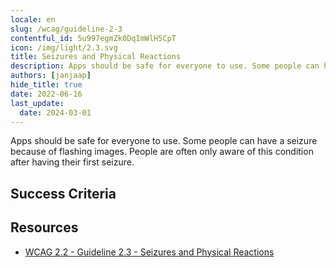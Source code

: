 ```yaml
---
locale: en
slug: /wcag/guideline-2-3
contentful_id: 5u997egmZk0DqImWlH5CpT
icon: /img/light/2.3.svg
title: Seizures and Physical Reactions
description: Apps should be safe for everyone to use. Some people can have a seizure because of flashing images.
authors: [janjaap]
hide_title: true
date: 2022-06-16
last_update:
  date: 2024-03-01
---
```


<Hero
  title="Seizures and Physical Reactions"
  image="/img/light/2.3.svg"
  alt="WCAG 2.3 - Logo"
  prefix="Guideline 2.3"
/>

Apps should be safe for everyone to use. Some people can have a seizure because of flashing images. People are often only aware of this condition after having their first seizure.

## Success Criteria

<LinkList title="Success Criteria" isHighlighted={true}>
  <LinkListItem
    url="/en/guidelines/wcag/success-criterion-2-3-1"
    title="Success Criterion 2.3.1 - Three Flashes or Below Threshold"
    appearance="link"
    label="Three Flashes or Below Threshold"
    description="Ensure no more than three flashes per second are shown anywhere in the app."
    image="/img/light/2.3.1.svg"
    alt="WCAG 2.3.1 - Logo"
  />
  <LinkListItem
    url="/en/guidelines/wcag/success-criterion-2-3-2"
    title="Success Criterion 2.3.2 - Three Flashes"
    appearance="link"
    label="Three Flashes"
    description="Apps should not contain anything that flashes more than three times in any one second period."
    image="/img/light/2.3.2.svg"
    alt="WCAG 2.3.2 icon"
  />
  <LinkListItem
    url="/en/guidelines/wcag/success-criterion-2-3-3"
    title="Success Criterion 2.3.3 - Animation from Interactions"
    appearance="link"
    label="Animation from Interactions"
    description="Motion animation triggered by interaction can be disabled, unless the animation is essential to the functionality or the information being conveyed."
    image="/img/light/2.3.3.svg"
    alt="WCAG 2.3.3 icon"
  />
</LinkList>

## Resources

- [WCAG 2.2 - Guideline 2.3 - Seizures and Physical Reactions](https://www.w3.org/TR/WCAG22/#seizures-and-physical-reactions)
